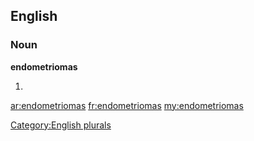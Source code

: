 ==English==

===Noun===
'''endometriomas'''

# {{plural of|[[endometrioma]]}}

[[Category:English plurals]]

[[ar:endometriomas]]
[[fr:endometriomas]]
[[my:endometriomas]]